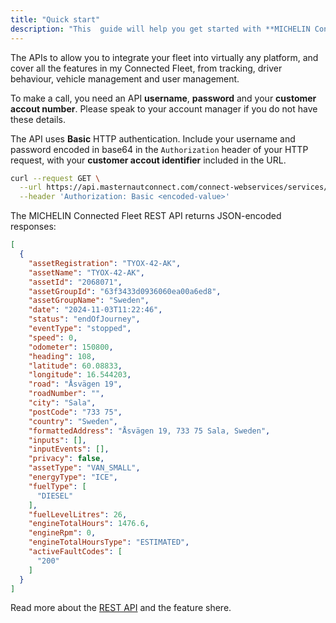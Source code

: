 ```yaml
---
title: "Quick start"
description: "This  guide will help you get started with **MICHELIN Connected Fleet** API, allowing you to make your first API call and begin exploring the possibilities of your connected fleet."
---
```


The APIs to allow you to integrate your fleet into virtually any platform, and cover all the features in my Connected Fleet, from tracking, driver behaviour, vehicle management and user management.

To make a call, you need an API **username**, **password** and your **customer accout number**.  Please speak to your account manager if you do not have these details.

The API uses **Basic** HTTP authentication. Include your username and password encoded in base64 in the `Authorization` header of your HTTP request, with your **customer accout identifier** included in the URL.

```bash
curl --request GET \
  --url https://api.masternautconnect.com/connect-webservices/services/public/v1/customer/{customerId}/tracking/live \
  --header 'Authorization: Basic <encoded-value>'
```

The MICHELIN Connected Fleet REST API returns JSON-encoded responses:

```json
[
  {
    "assetRegistration": "TYOX-42-AK",
    "assetName": "TYOX-42-AK",
    "assetId": "2068071",
    "assetGroupId": "63f3433d0936060ea00a6ed8",
    "assetGroupName": "Sweden",
    "date": "2024-11-03T11:22:46",
    "status": "endOfJourney",
    "eventType": "stopped",
    "speed": 0,
    "odometer": 150800,
    "heading": 108,
    "latitude": 60.08833,
    "longitude": 16.544203,
    "road": "Åsvägen 19",
    "roadNumber": "",
    "city": "Sala",
    "postCode": "733 75",
    "country": "Sweden",
    "formattedAddress": "Åsvägen 19, 733 75 Sala, Sweden",
    "inputs": [],
    "inputEvents": [],
    "privacy": false,
    "assetType": "VAN_SMALL",
    "energyType": "ICE",
    "fuelType": [
      "DIESEL"
    ],
    "fuelLevelLitres": 26,
    "engineTotalHours": 1476.6,
    "engineRpm": 0,
    "engineTotalHoursType": "ESTIMATED",
    "activeFaultCodes": [
      "200"
    ]
  }
]
```

Read more about the [REST API](/essentials/restAPI) and the feature shere.